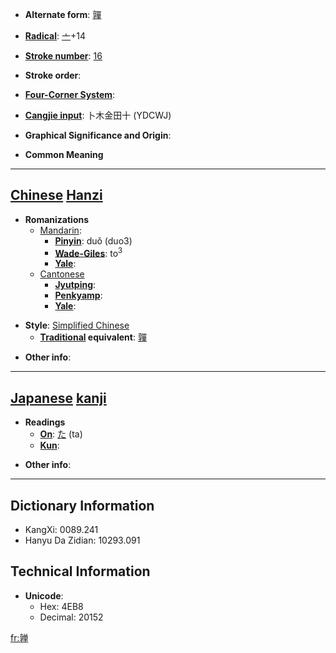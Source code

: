 * '''Alternate form''': [[嚲]]

* '''[[Wiktionary:Chinese radical index| Radical]]''': [[Wiktionary:Chinese radical index 亠|亠]]+14

* '''[[Wiktionary:Chinese total strokes index|Stroke number]]''': [[Wiktionary:Chinese total strokes index 16|16]]

* '''Stroke order''': 

* '''[[Wiktionary:Chinese four corner index|Four-Corner System]]''': 

* '''[[Wiktionary:Chinese Cangjie index|Cangjie input]]''': 卜木金田十 (YDCWJ)

* '''Graphical Significance and Origin''': 

* '''Common Meaning'''

----

== [[Chinese]] [[Hanzi]] ==

* '''Romanizations'''
** [[Mandarin]]:
*** '''[[Pinyin]]''': duǒ (duo3)
*** '''[[Wade-Giles]]''': to<sup>3</sup>
*** '''[[Yale]]''': 
**[[Cantonese]]
***'''[[Jyutping]]''':
***'''[[Penkyamp]]''': 
***'''[[Yale]]''': 

* '''Style''': [[Simplified Chinese]] 
** '''[[Traditional Chinese|Traditional]] equivalent''': [[嚲]]

* '''Other info''': 

----

== [[Japanese]] [[kanji]] ==

* '''Readings'''
** '''[[On]]''': [[た]] (ta)
** '''[[Kun]]''': 

* '''Other info''':  

----

== Dictionary Information ==

* KangXi: 0089.241
* Hanyu Da Zidian: 10293.091

== Technical Information ==

* '''Unicode''':
** Hex: 4EB8
** Decimal: 20152

[[fr:亸]]